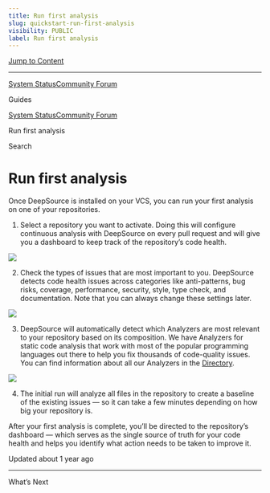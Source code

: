 ```yaml
---
title: Run first analysis
slug: quickstart-run-first-analysis
visibility: PUBLIC
label: Run first analysis
---
```

[Jump to Content](#content)

* * *

[System Status](https://deepsourcestatus.com/)[Community Forum](https://discuss.deepsource.com/)

Guides

[System Status](https://deepsourcestatus.com/)[Community Forum](https://discuss.deepsource.com/)

Run first analysis

Search

Run first analysis
==================

Once DeepSource is installed on your VCS, you can run your first analysis on one of your repositories.

1.  Select a repository you want to activate. Doing this will configure continuous analysis with DeepSource on every pull request and will give you a dashboard to keep track of the repository’s code health.

![](https://files.readme.io/d2d4489-select-repo-giga.png)

2.  Check the types of issues that are most important to you. DeepSource detects code health issues across categories like anti-patterns, bug risks, coverage, performance, security, style, type check, and documentation. Note that you can always change these settings later.

![](https://files.readme.io/28e8ab4-first-issues.png)

3.  DeepSource will automatically detect which Analyzers are most relevant to your repository based on its composition. We have Analyzers for static code analysis that work with most of the popular programming languages out there to help you fix thousands of code-quality issues. You can find information about all our Analyzers in the [Directory](https://app.deepsource.com/directory).

![](https://files.readme.io/2575086-onboard-analyzers.png)

4.  The initial run will analyze all files in the repository to create a baseline of the existing issues — so it can take a few minutes depending on how big your repository is.

After your first analysis is complete, you’ll be directed to the repository’s dashboard — which serves as the single source of truth for your code health and helps you identify what action needs to be taken to improve it.

Updated about 1 year ago

* * *

What’s Next
